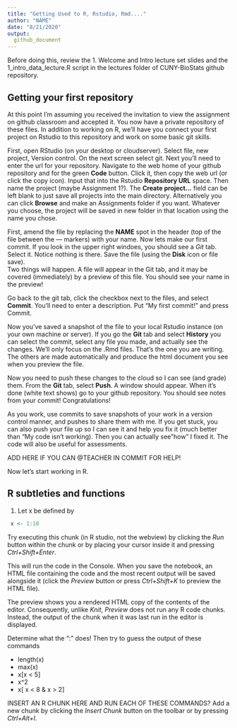 ```yaml
---
title: "Getting Used to R, Rstudio, Rmd...."
author: "NAME"
date: "8/21/2020"
output:
  github_document
---
```

Before doing this, review the 1. Welcome and Intro lecture set slides and
the  1_intro_data_lecture.R script in the lectures folder of CUNY-BioStats
github repository.

## Getting your first repository
At this point I'm assuming you received the invitation to view the assignment
on github classroom and accepted it. You now have a private repository of these 
files.  In addition to working on R, we'll have you connect your first
project on Rstudio to this repository and work on some basic git skills.

First, open RStudio (on your desktop or cloudserver).  Select file, new
project, Version control.  On the next screen select git. Next you'll need to
enter the url for your repository. Navigate to the web home of your github
repository and for the green **Code** button. Click it, then copy the web url
(or click the copy icon). Input that into the Rstudio **Repository URL**
space.  Then name the project (maybe Assignment 1?).  The **Create
project...** field can be left blank to just save all projects into the main
directory. Alternatively you can click **Browse** and make an Assignments
folder if you want. Whatever you choose, the project will be saved in new
folder in that location using the name you chose.

First, amend the file by replacing the **NAME** spot in the header (top of the
file between the --- markers) with your name.  Now lets make our first commit.
If you look in the upper right windoes, you should see a *Git* tab.  Select it. 
Notice nothing is there. Save the file (using the **Disk** icon or file save).  
Two things will happen.  A file will appear in the Git tab, and it may be covered 
(immediately) by a preview of this file.  You should see your name in the preview!  

Go back to the git tab, click the checkbox next to the files, and select
**Commit**.  You'll need to enter a description. Put "My first commit!" and
press Commit.  

Now you've saved a snapshot of the file to your local Rstudio instance (on
your own machine or server).  If you go the **Git** tab and select **History**
you can select the commit, select any file you made, and actually see the
changes.  We'll only focus on the .Rmd files. That's the one you are writing.
The others are made automatically and produce the html document you see when 
you preview the file.

Now you need to push these changes to the cloud so I can see (and grade) them.
From the **Git** tab, select **Push**.  A window should appear. When it's done
(white text shows) go to your github repository.  You should see notes from 
your commit!  Congratulations!

As you work, use commits to save snapshots of your work in a version control manner, 
and 
pushes to share them with me.  If you get stuck, you can also push your file up
so I can see it and help you fix it (much better than "My code isn't working). 
Then you can actually see "how" I fixed it.  The code will also be useful for 
assessments.

ADD HERE IF YOU CAN @TEACHER IN COMMIT FOR HELP!

Now let's start working in R.  

## R subtleties and functions

1. Let x be defined by


```r
 x <- 1:10
```
Try executing this chunk (in R studio, not the webview) by clicking the *Run* 
button within the chunk or by placing your cursor inside it and pressing 
*Ctrl+Shift+Enter*.

This will run the code in the Console.  When you save the notebook, an HTML
file containing the code and the most recent output will be saved alongside it 
(click the *Preview* button or press *Ctrl+Shift+K* to preview the HTML file).

The preview shows you a rendered HTML copy of the contents of the editor. 
Consequently, unlike *Knit*, *Preview* does not run any R code chunks. Instead, the output of the chunk when it was last run in the editor is displayed.


Determine what the “:” does!  Then try to guess the output of these commands

* length(x)
* max(x)
* x[x < 5]
* x^2
* x[ x < 8 & x > 2]

INSERT AN R CHUNK HERE AND RUN EACH OF THESE COMMANDS?  Add a new chunk by clicking the *Insert Chunk* button on the toolbar or by pressing *Ctrl+Alt+I*.